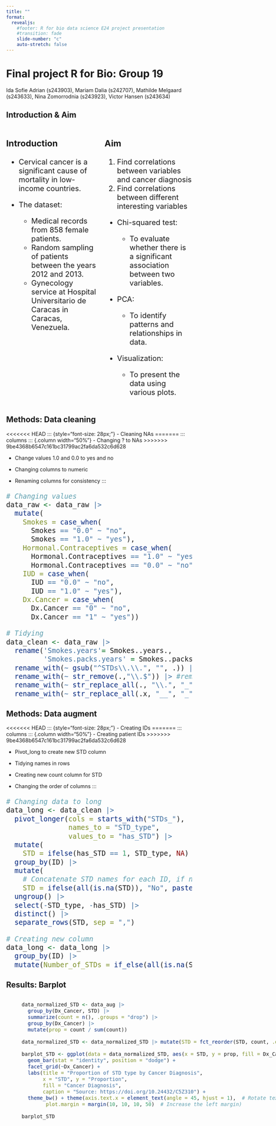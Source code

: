 ```yaml
---
title: ""
format: 
  revealjs: 
    #footer: R for bio data science E24 project presentation
    #transition: fade
    slide-number: "c"
    auto-stretch: false
---
```


# Final project R for Bio: Group 19 {background-color="brown"}

Ida Sofie Adrian (s243903), Mariam Dalia (s242707), Mathilde Melgaard (s243633), Nina Zomorrodnia (s243923), Victor Hansen (s243634)

## Introduction & Aim {background-color="brown"}

::: columns
::: {.column width="10%" style="font-size: 20px;"}
### Introduction

-   Cervical cancer is a significant cause of mortality in low-income countries.

-   The dataset:

    -   Medical records from 858 female patients.
    -   Random sampling of patients between the years 2012 and 2013.
    -   Gynecology service at Hospital Universitario de Caracas in Caracas, Venezuela.
:::

::: {.column width="10%" style="font-size: 20px;"}
### Aim

1. Find correlations between variables and cancer diagnosis
2. Find correlations between different interesting variables

-   Chi-squared test:

    -   To evaluate whether there is a significant association between two variables.

-   PCA:

    -   To identify patterns and relationships in data.

-   Visualization:

    -   To present the data using various plots.
:::
:::

## Methods: Data cleaning {background-color="brown"}

<<<<<<< HEAD
::: {style="font-size: 28px;"}
-   Cleaning NAs
=======
::: columns
::: {.column width="50%"}
-   Changing ? to NAs
>>>>>>> 9be4368b6547c161bc31799ac2fa6da532c6d628

-   Change values 1.0 and 0.0 to yes and no

-   Changing columns to numeric

-   Renaming columns for consistency
:::

::: {style="font-size: 22px;"}
```r
# Changing values 
data_raw <- data_raw |>
  mutate(
    Smokes = case_when(
      Smokes == "0.0" ~ "no",
      Smokes == "1.0" ~ "yes"),
    Hormonal.Contraceptives = case_when(
      Hormonal.Contraceptives == "1.0" ~ "yes",
      Hormonal.Contraceptives == "0.0" ~ "no"),
    IUD = case_when(
      IUD == "0.0" ~ "no",
      IUD == "1.0" ~ "yes"),
    Dx.Cancer = case_when(
      Dx.Cancer == "0" ~ "no",
      Dx.Cancer == "1" ~ "yes"))

# Tidying
data_clean <- data_raw |> 
  rename('Smokes.years'= Smokes..years.,
         'Smokes.packs.years' = Smokes..packs.year.) |> 
  rename_with(~ gsub("^STDs\\.\\.", "", .)) |>
  rename_with(~ str_remove(.,"\\.$")) |> #removes the '.' from the last word in columns
  rename_with(~ str_replace_all(., "\\.", "_")) |> 
  rename_with(~ str_replace_all(.x, "__", "_"))
```
:::

## Methods: Data augment {background-color="brown"}

<<<<<<< HEAD
::: {style="font-size: 28px;"}
-   Creating IDs
=======
::: columns
::: {.column width="50%"}
-   Creating patient IDs
>>>>>>> 9be4368b6547c161bc31799ac2fa6da532c6d628

-   Pivot_long to create new STD column

-   Tidying names in rows

-   Creating new count column for STD

-   Changing the order of columns
:::

::: {style="font-size: 22px;"}
```r
# Changing data to long
data_long <- data_clean |>
  pivot_longer(cols = starts_with("STDs_"), 
               names_to = "STD_type", 
               values_to = "has_STD") |>
  mutate(
    STD = ifelse(has_STD == 1, STD_type, NA)  # Keep STD name where 1 is present) |>
  group_by(ID) |>
  mutate(
    # Concatenate STD names for each ID, if none, set "No"
    STD = ifelse(all(is.na(STD)), "No", paste(na.omit(STD), collapse = ", "))) |>
  ungroup() |>
  select(-STD_type, -has_STD) |>
  distinct() |> 
  separate_rows(STD, sep = ",")

# Creating new column
data_long <- data_long |> 
  group_by(ID) |> 
  mutate(Number_of_STDs = if_else(all(is.na(STD) | STD == "No"), 0, n_distinct(STD, na.rm = TRUE))) |> ungroup())
```
:::

## Results: Barplot {background-color="brown"}

::: columns
::: {.column width="50%" style="font-size: 16px;"}
![](../results/images/05_barplot_STD.png){width="100%"}
:::

::: {.column width="50%" style="font-size: 22px;"}
-   Few women have STDs, regardless of cervical cancer diagnosis status

-   Women with cancer: HPV seems to be the only STD present.

-   Women without cancer: A few patients with different types of STDs, but no cases with HPV specifically.
:::

::: {style="font-size: 16px;"}
```r
data_normalized_STD <- data_aug |>
  group_by(Dx_Cancer, STD) |>
  summarize(count = n(), .groups = "drop") |>
  group_by(Dx_Cancer) |>
  mutate(prop = count / sum(count))

data_normalized_STD <- data_normalized_STD |> mutate(STD = fct_reorder(STD, count, .desc = TRUE))

barplot_STD <- ggplot(data = data_normalized_STD, aes(x = STD, y = prop, fill = Dx_Cancer)) +
  geom_bar(stat = "identity", position = "dodge") +
  facet_grid(~Dx_Cancer) +
  labs(title = "Proportion of STD type by Cancer Diagnosis",
       x = "STD", y = "Proportion",
       fill = "Cancer Diagnosis",
       caption = "Source: https://doi.org/10.24432/C5Z310") +
  theme_bw() + theme(axis.text.x = element_text(angle = 45, hjust = 1),  # Rotate text
        plot.margin = margin(10, 10, 10, 50)  # Increase the left margin)

barplot_STD
```
:::
:::

## Results: Boxplot {background-color="brown"}

::: columns
::: {.column width="50%"}
![](../results/images/05_boxplot_sex_his.png){width="120%"}
![](../results/images/05_boxplot_sex_his.png){width="100%"}

:::

::: {.column width="50%" style="font-size:  16px;"}
**Hypothesis:** Women with first sexual intercourse at a young age tend to get STDs and later cervical cancer.

-   No correlation between number of sexual partners and cervical cancer diagnosis status.

-   Small correlation between the age of first sexual intercourse and cervical cancer diagnosis status:

Women with cervical cancer were older when they had first sexual intercourse compared to women without cancer.

-   Small correlation between the age of first sexual intercourse and cervical cancer diagnosis: Women who are diagnosed with cervical cancer were older when they had first sexual intercourse compared to women without cancer.

Hypothesis does not seem to be true.
:::

::: {style="font-size: 18px;"}
```r
Numb_sex <- ggplot(data = data_aug, aes(y = Dx_Cancer, x = Number_of_sexual_partners, fill = Dx_Cancer)) +
  geom_boxplot(show.legend = FALSE) +
   labs(y = "Cancer Diagnosis", x = "Number of Sexual Partners") +
  theme_bw()

first_sex_int <- ggplot(data = data_aug, aes(y = Dx_Cancer, x = First_sexual_intercourse, fill = Dx_Cancer)) +
  geom_boxplot(show.legend = FALSE) +
   labs(y = "Cancer Diagnosis", x = "Age of First Sexual Intercourse") +
  theme_bw()

boxplot_sex_his <- (Numb_sex / first_sex_int) +
  plot_annotation(
    title = "Comparison of Sexual History and Cancer Diagnosis",
    caption = "Source: https://doi.org/10.24432/C5Z310")

boxplot_sex_his
```
:::
:::

## Results: Function for Correlation Visualization of Categorical Variables {background-color="brown"}

::: columns
::: {.column width="50%"}
![](../results/images/05_proportion_plot.png){width="70%"}
:::

::: {.column width="50%" style="font-size: 16px;"}
```r
create_proportional_barplot <- function(data, x_var, fill_var, 
                                        x_label = NULL, y_label = "Proportion", 
                                        fill_label = NULL, title = NULL) {
  if (is.null(x_label)) x_label <- x_var
  if (is.null(fill_label)) fill_label <- fill_var
  if (is.null(title)) title <- paste("Proportion of", fill_var, "by", x_var)

  filtered_data <- data %>%
    group_by(ID) %>%
    summarise(
      x_value = first(!!sym(x_var)),
      fill_value = first(!!sym(fill_var)),
      .groups = "drop"
    ) %>%
    filter(!is.na(x_value), !is.na(fill_value)) %>%
    mutate(fill_value = factor(fill_value))

  # Ensure color palette matches the levels of 'fill_value'
  color_palette <- setNames(
    c("lightblue", "darkred", "green", "orange")[1:length(levels(filtered_data$fill_value))],
    levels(filtered_data$fill_value))

  ggplot(filtered_data, aes(x = x_value, fill = fill_value)) +
    geom_bar(position = "fill") +
    labs(x = x_label, y = y_label, fill = fill_label, title = title) +
    scale_fill_manual(values = color_palette) +
    theme_minimal() +
    theme(axis.text.x = element_text(angle = 0, hjust = 0.5))}

proportion_plot <- create_proportional_barplot(data_aug, x_var = "Dx_Cancer",
                                               fill_var = "Smokes")
ggsave("../results/images/05_proportion_plot.png", plot = proportion_plot)
```
:::

::: {style="font-size: 22px;"}
-   **Input:** dataset and two variables, **Output:** stratified bar plot
-   Compare categorical variables such as: IUD, Hormonal Contraceptives, Smoking, Cancer diagnosis
:::
:::

## Results: Function for contingency table and correlation score {background-color="brown"}

::: columns
::: {.column width="50%"}
image
:::

::: {.column width="50%" style="font-size:  16px;"}


::: {.column width="50%" style="font-size:  23px;"}

**Input:** Data set and two variables

**Output:** Contingency table and chi-2
:::

<<<<<<< HEAD
::: {style="font-size: 22px"}
=======
::: {.column width="50%"}
![](../results/images/05_analysis_1_chisquare.png){width="100%"}

:::


::: {style="font-size: 20px"}

```r
calculate_chi_squared <- function(data, var1, var2) {
  # Summarize the data so each ID has one row, taking the first occurrence of var1 and var2
  filtered_data <- data %>%
    group_by(ID) %>%
    summarise(
      var1_value = first(!!sym(var1)), var2_value = first(!!sym(var2)),
      .groups = "drop") %>%
    filter(!is.na(var1_value), !is.na(var2_value))  # Remove rows with NA values
  
  # Create the contingency table
  contingency_table <- filtered_data %>%
    count(var1_value, var2_value) %>%
    pivot_wider(names_from = var2_value, values_from = n, values_fill = 0) %>%
    column_to_rownames("var1_value") %>% as.matrix()

  # Perform the chi-squared test
  chisq_result <- chisq.test(contingency_table)
  
  return(list(contingency_table = contingency_table, chisq_result = chisq_result))}

calculate_chi_squared(data_aug, var1 = "Dx_Cancer", var2 = "Dx_HPV")
```
:::
:::

## Results: PCA {background-color="brown"}

::: columns
::: {.column width="40%" style="font-size: 28px"}


-   Numeric values
-   Scaling data
-   Two distinct clusters
:::

::: {.column width="60%" style="font-size: 25px;"}

![](../results/images/06_scatterplot_pca.png){width="100%"}
:::


::: {style="font-size: 18px"}
```r
cancer_data <- data_aug |> 
  select(-Time_since_first_diagnosis, 
         -Time_since_last_diagnosis, Dx_CIN) |> drop_na() 

pca_fit_cancer <- cancer_data |> 
  select(where(is.numeric)) |>  
  prcomp(scale = TRUE)

scatterplot_pca <- pca_fit_cancer |> 
  augment(cancer_data) |> 
  ggplot(aes(.fittedPC1, .fittedPC2, color = factor(Cancer))) + 
  geom_point(size = 1.5) +
  theme_half_open(12) + 
  background_grid() + 
  scale_color_discrete(labels = c("0" = "Negative", "1" = "Positive")) +
  labs(color = "Cervical Cancer Present") + 
  ggtitle("PCA Plot") + theme(plot.title = element_text(hjust = 0.5))
```
:::
:::


## Results: PCA {background-color="brown"}

::: columns
::: {.column width="50%" style="font-size: 18px;"}
-   Extract the rotation matrix

-   Arrows in similar directions = positive correlation

-   Arrows in opposite directions = negative correlation

-   Arrows near the origin = minimal contribution to the components

-   The length of an arrow = amount of contribution to the components

![](../results/images/06_pc_coordinates.png){width="60%"}
:::

::: {.column width="50%" style="font-size: 18px;"}
-   Extract Eigenvalues of the PCA

-   Represents the amount of variance explained by each principal component

-   PC4 and PC5 explains 50-60% of the variance

![](../results/images/06_pc_variance.png){width="80%"}
:::
:::

## Conclusions {background-color="brown"}

-   Correlation between:
    -   HPV and cancer diagnosis
    -   First sexual intercourse and cancer diagnosis
    -   Age and cancer diagnosis

